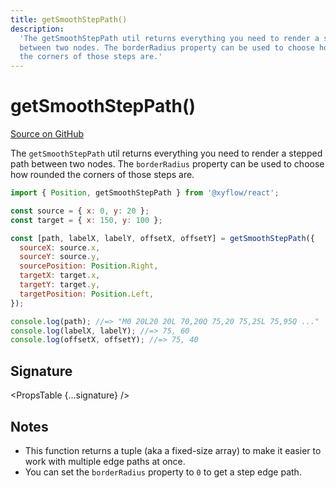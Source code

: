 ```yaml
---
title: getSmoothStepPath()
description:
  'The getSmoothStepPath util returns everything you need to render a stepped path
  between two nodes. The borderRadius property can be used to choose how rounded
  the corners of those steps are.'
---
```



# getSmoothStepPath()

[Source on GitHub](https://github.com/xyflow/xyflow/blob/v11/packages/core/src/components/Edges/SmoothStepEdge.tsx/#L197)

The `getSmoothStepPath` util returns everything you need to render a stepped path
between two nodes. The `borderRadius` property can be used to choose how rounded
the corners of those steps are.

```js
import { Position, getSmoothStepPath } from '@xyflow/react';

const source = { x: 0, y: 20 };
const target = { x: 150, y: 100 };

const [path, labelX, labelY, offsetX, offsetY] = getSmoothStepPath({
  sourceX: source.x,
  sourceY: source.y,
  sourcePosition: Position.Right,
  targetX: target.x,
  targetY: target.y,
  targetPosition: Position.Left,
});

console.log(path); //=> "M0 20L20 20L 70,20Q 75,20 75,25L 75,95Q ..."
console.log(labelX, labelY); //=> 75, 60
console.log(offsetX, offsetY); //=> 75, 40
```

## Signature

<PropsTable {...signature} />

## Notes

- This function returns a tuple (aka a fixed-size array) to make it easier to
  work with multiple edge paths at once.
- You can set the `borderRadius` property to `0` to get a step edge path.
